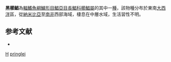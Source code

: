 {{Speciesbox
| taxon = Hyperoglyphe pringlei
| status = NE
| status_system = IUCN3.1
| binomial_authority = [[Smith|Smith]], 1949
| synonyms = *''Palinurichthys pringlei''<br /><small>Smith, 1949</small>
}}

'''黑櫛鯧'''為[[輻鰭魚綱|輻鰭魚綱]][[鱸形目|鱸形目]][[鯧亞目|鯧亞目]][[長鯧科|長鯧科]][[櫛鯧屬|櫛鯧屬]]的其中一[[種|種]]，該物種分布於東南[[大西洋|大西洋]]區，從[[納米比亞|納米比亞]]至[[南非|南非]]西部海域，棲息在中層水域，生活習性不明。

== 参考文献 ==
{{reflist}}
*{{FishBase_species|genus=Hyperoglyphe|species=pringlei|year=2012|month=7}}

{{taxonbar}}
[[Category:1949年描述的鱼类|H]]
[[Category:櫛鯧屬|pringlei]]
